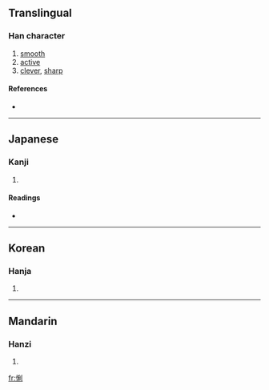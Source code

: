 ==Translingual==

===Han character===
{{Han char|rn=61|rad=心|as=07|sn=10|four=|canj=心竹木弓 (PHDN)}}

# [[smooth]]
# [[active]]
# [[clever]], [[sharp]]

====References====
* {{Han ref|kx=0388.341|dkj=10689|dj=0721.060|hdz=42305.121|uh=60A7|ud=24743}}

----

==Japanese==

===Kanji===
{{ja-kanji|grade=|rs=心07}}

# {{defn|Japanese}}

====Readings====
* {{ja-readings|on=[[り]] (ri)|kun=}}

----

==Korean==

===Hanja===
{{ko-hanja|hangeul=리>이|eumhun=|rv=ri>i|mr=ri>i|y=li>i}}

# {{defn|Korean}}

----

==Mandarin==

===Hanzi===
{{cmn-hanzi|pin=[[lì]] ([[li4]])|wg=li<sup>4</sup>}}

# {{defn|Mandarin}}

[[fr:悧]]